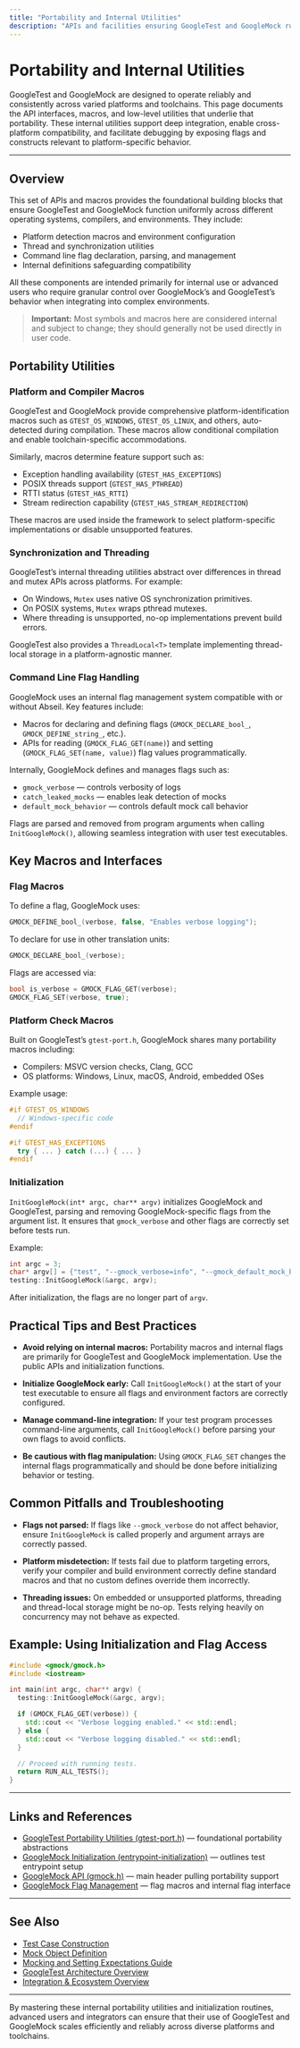 ```yaml
---
title: "Portability and Internal Utilities"
description: "APIs and facilities ensuring GoogleTest and GoogleMock run across platforms and toolchains. Details low-level flags, macros, and utility interfaces useful for deep integration, debugging, and cross-platform development."
---
```


# Portability and Internal Utilities

GoogleTest and GoogleMock are designed to operate reliably and consistently across varied platforms and toolchains. This page documents the API interfaces, macros, and low-level utilities that underlie that portability. These internal utilities support deep integration, enable cross-platform compatibility, and facilitate debugging by exposing flags and constructs relevant to platform-specific behavior.

---

## Overview

This set of APIs and macros provides the foundational building blocks that ensure GoogleTest and GoogleMock function uniformly across different operating systems, compilers, and environments. They include:

- Platform detection macros and environment configuration
- Thread and synchronization utilities
- Command line flag declaration, parsing, and management
- Internal definitions safeguarding compatibility

All these components are intended primarily for internal use or advanced users who require granular control over GoogleMock’s and GoogleTest’s behavior when integrating into complex environments.

> **Important:** Most symbols and macros here are considered internal and subject to change; they should generally not be used directly in user code.


## Portability Utilities

### Platform and Compiler Macros

GoogleTest and GoogleMock provide comprehensive platform-identification macros such as `GTEST_OS_WINDOWS`, `GTEST_OS_LINUX`, and others, auto-detected during compilation. These macros allow conditional compilation and enable toolchain-specific accommodations.

Similarly, macros determine feature support such as:

- Exception handling availability (`GTEST_HAS_EXCEPTIONS`)
- POSIX threads support (`GTEST_HAS_PTHREAD`)
- RTTI status (`GTEST_HAS_RTTI`)
- Stream redirection capability (`GTEST_HAS_STREAM_REDIRECTION`)

These macros are used inside the framework to select platform-specific implementations or disable unsupported features.


### Synchronization and Threading

GoogleTest’s internal threading utilities abstract over differences in thread and mutex APIs across platforms. For example:

- On Windows, `Mutex` uses native OS synchronization primitives.
- On POSIX systems, `Mutex` wraps pthread mutexes.
- Where threading is unsupported, no-op implementations prevent build errors.

GoogleTest also provides a `ThreadLocal<T>` template implementing thread-local storage in a platform-agnostic manner.


### Command Line Flag Handling

GoogleMock uses an internal flag management system compatible with or without Abseil. Key features include:

- Macros for declaring and defining flags (`GMOCK_DECLARE_bool_`, `GMOCK_DEFINE_string_`, etc.).
- APIs for reading (`GMOCK_FLAG_GET(name)`) and setting (`GMOCK_FLAG_SET(name, value)`) flag values programmatically.

Internally, GoogleMock defines and manages flags such as:

- `gmock_verbose` — controls verbosity of logs
- `catch_leaked_mocks` — enables leak detection of mocks
- `default_mock_behavior` — controls default mock call behavior

Flags are parsed and removed from program arguments when calling `InitGoogleMock()`, allowing seamless integration with user test executables.


## Key Macros and Interfaces

### Flag Macros

To define a flag, GoogleMock uses:

```cpp
GMOCK_DEFINE_bool_(verbose, false, "Enables verbose logging");
```

To declare for use in other translation units:

```cpp
GMOCK_DECLARE_bool_(verbose);
```

Flags are accessed via:

```cpp
bool is_verbose = GMOCK_FLAG_GET(verbose);
GMOCK_FLAG_SET(verbose, true);
```

### Platform Check Macros

Built on GoogleTest’s `gtest-port.h`, GoogleMock shares many portability macros including:

- Compilers: MSVC version checks, Clang, GCC
- OS platforms: Windows, Linux, macOS, Android, embedded OSes

Example usage:

```cpp
#if GTEST_OS_WINDOWS
  // Windows-specific code
#endif

#if GTEST_HAS_EXCEPTIONS
  try { ... } catch (...) { ... }
#endif
```


### Initialization

`InitGoogleMock(int* argc, char** argv)` initializes GoogleMock and GoogleTest, parsing and removing GoogleMock-specific flags from the argument list. It ensures that `gmock_verbose` and other flags are correctly set before tests run.

Example:

```cpp
int argc = 3;
char* argv[] = {"test", "--gmock_verbose=info", "--gmock_default_mock_behavior=1"};
testing::InitGoogleMock(&argc, argv);
```

After initialization, the flags are no longer part of `argv`.


## Practical Tips and Best Practices

- **Avoid relying on internal macros:** Portability macros and internal flags are primarily for GoogleTest and GoogleMock implementation. Use the public APIs and initialization functions.

- **Initialize GoogleMock early:** Call `InitGoogleMock()` at the start of your test executable to ensure all flags and environment factors are correctly configured.

- **Manage command-line integration:** If your test program processes command-line arguments, call `InitGoogleMock()` before parsing your own flags to avoid conflicts.

- **Be cautious with flag manipulation:** Using `GMOCK_FLAG_SET` changes the internal flags programmatically and should be done before initializing behavior or testing.


## Common Pitfalls and Troubleshooting

- **Flags not parsed:** If flags like `--gmock_verbose` do not affect behavior, ensure `InitGoogleMock` is called properly and argument arrays are correctly passed.

- **Platform misdetection:** If tests fail due to platform targeting errors, verify your compiler and build environment correctly define standard macros and that no custom defines override them incorrectly.

- **Threading issues:** On embedded or unsupported platforms, threading and thread-local storage might be no-op. Tests relying heavily on concurrency may not behave as expected.


## Example: Using Initialization and Flag Access

```cpp
#include <gmock/gmock.h>
#include <iostream>

int main(int argc, char** argv) {
  testing::InitGoogleMock(&argc, argv);

  if (GMOCK_FLAG_GET(verbose)) {
    std::cout << "Verbose logging enabled." << std::endl;
  } else {
    std::cout << "Verbose logging disabled." << std::endl;
  }

  // Proceed with running tests.
  return RUN_ALL_TESTS();
}
```

---

## Links and References

- [GoogleTest Portability Utilities (gtest-port.h)](/api-reference/supporting-infrastructure/portability-internals) — foundational portability abstractions
- [GoogleMock Initialization (entrypoint-initialization)](/api-reference/supporting-infrastructure/entrypoint-initialization) — outlines test entrypoint setup
- [GoogleMock API (gmock.h)](https://github.com/google/googletest/blob/main/googlemock/include/gmock/gmock.h) — main header pulling portability support
- [GoogleMock Flag Management](https://github.com/google/googletest/blob/main/googlemock/include/gmock/internal/gmock-port.h) — flag macros and internal flag interface

---

## See Also

- [Test Case Construction](/api-reference/gtest-core-apis/test-case-construction)
- [Mock Object Definition](/api-reference/gmock-mocking-apis/mock-object-definition)
- [Mocking and Setting Expectations Guide](/guides/core-testing-workflows/mocking-and-expectations)
- [GoogleTest Architecture Overview](/overview/architecture-concepts/system-architecture)
- [Integration & Ecosystem Overview](/overview/architecture-concepts/integration-and-extensions)


---

By mastering these internal portability utilities and initialization routines, advanced users and integrators can ensure that their use of GoogleTest and GoogleMock scales efficiently and reliably across diverse platforms and toolchains.